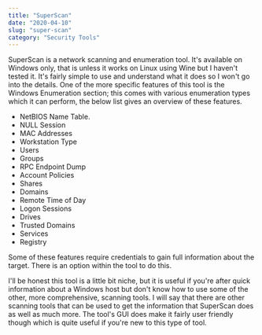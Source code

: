 ```yaml
---
title: "SuperScan"
date: "2020-04-10"
slug: "super-scan"
category: "Security Tools"
---
```


SuperScan is a network scanning and enumeration tool. It's available on Windows only, that is unless it works on Linux using Wine but I haven't tested it. It's fairly simple to use and understand what it does so I won't go into the details. One of the more specific features of this tool is the Windows Enumeration section; this comes with various enumeration types which it can perform, the below list gives an overview of these features.
* NetBIOS Name Table.
* NULL Session
* MAC Addresses
* Workstation Type
* Users
* Groups
* RPC Endpoint Dump
* Account Policies
* Shares
* Domains
* Remote Time of Day
* Logon Sessions
* Drives
* Trusted Domains
* Services
* Registry

Some of these features require credentials to gain full information about the target. There is an option within the tool to do this. 

I'll be honest this tool is a little bit niche, but it is useful if you're after quick information about a Windows host but don't know how to use some of the other, more comprehensive, scanning tools. I will say that there are other scanning tools that can be used to get the information that SuperScan does as well as much more. The tool's GUI does make it fairly user friendly though which is quite useful if you're new to this type of tool.